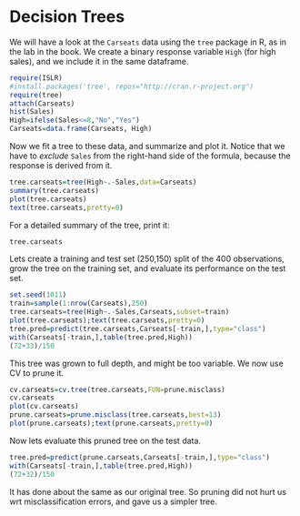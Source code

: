 Decision Trees
========================================================

We will have a look at the `Carseats` data using the `tree` package in R, as in the lab in the book.
We create a binary response variable `High` (for high sales), and we include it in the same dataframe.
```r
require(ISLR)
#install.packages('tree', repos="http://cran.r-project.org")
require(tree)
attach(Carseats)
hist(Sales)
High=ifelse(Sales<=8,"No","Yes")
Carseats=data.frame(Carseats, High)
```
Now we fit a tree to these data, and summarize and plot it. Notice that we have to _exclude_ `Sales` from the right-hand side of the formula, because the response is derived from it.
```r
tree.carseats=tree(High~.-Sales,data=Carseats)
summary(tree.carseats)
plot(tree.carseats)
text(tree.carseats,pretty=0)
```
For a detailed summary of the tree, print it:
```r
tree.carseats
```
Lets create a training and test set (250,150) split of the 400 observations, grow the tree on the training set, and evaluate its performance on the test set.
```r
set.seed(1011)
train=sample(1:nrow(Carseats),250)
tree.carseats=tree(High~.-Sales,Carseats,subset=train)
plot(tree.carseats);text(tree.carseats,pretty=0)
tree.pred=predict(tree.carseats,Carseats[-train,],type="class")
with(Carseats[-train,],table(tree.pred,High))
(72+33)/150
```
This tree was grown to full depth, and might be too variable. We now use CV to prune it.
```r
cv.carseats=cv.tree(tree.carseats,FUN=prune.misclass)
cv.carseats
plot(cv.carseats)
prune.carseats=prune.misclass(tree.carseats,best=13)
plot(prune.carseats);text(prune.carseats,pretty=0)
```
Now lets evaluate this pruned tree on the test data.
```r
tree.pred=predict(prune.carseats,Carseats[-train,],type="class")
with(Carseats[-train,],table(tree.pred,High))
(72+32)/150
```
It has done about the same as our original tree. So pruning did not hurt us wrt misclassification errors, and gave us a simpler tree.

